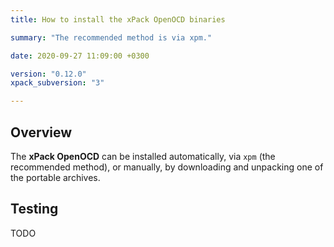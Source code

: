 ```yaml
---
title: How to install the xPack OpenOCD binaries

summary: "The recommended method is via xpm."

date: 2020-09-27 11:09:00 +0300

version: "0.12.0"
xpack_subversion: "3"

---
```




## Overview

The **xPack OpenOCD** can be installed automatically, via `xpm` (the
recommended method), or manually, by downloading and unpacking one of the
portable archives.

<Tabs groupId="operating-systems">
  <TabItem value="windows" label="Windows" default>
    <InstallWindows version={frontMatter.version} xpack_subversion={frontMatter.xpack_subversion}/>
  </TabItem>
  <TabItem value="macos" label="macOS">
    <InstallMacOS version={frontMatter.version} xpack_subversion={frontMatter.xpack_subversion}/>
  </TabItem>
  <TabItem value="linux" label="GNU/Linux">
    <InstallLinux version={frontMatter.version} xpack_subversion={frontMatter.xpack_subversion}/>
  </TabItem>
</Tabs>

## Testing

TODO
